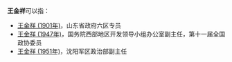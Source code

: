 '''王金祥'''可以指：
* [[王金祥_(1901年)|王金祥 (1901年)]]，山东省政府六区专员
* [[王金祥_(1947年)|王金祥 (1947年)]]，国务院西部地区开发领导小组办公室副主任，第十一届全国政协委员
* [[王金祥_(1951年)|王金祥 (1951年)]]，沈阳军区政治部副主任

{{disambig}}